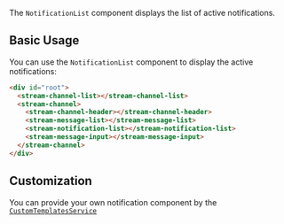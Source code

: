 The `NotificationList` component displays the list of active notifications.

## Basic Usage

You can use the `NotificationList` component to display the active notifications:

```html
<div id="root">
  <stream-channel-list></stream-channel-list>
  <stream-channel>
    <stream-channel-header></stream-channel-header>
    <stream-message-list></stream-message-list>
    <stream-notification-list></stream-notification-list>
    <stream-message-input></stream-message-input>
  </stream-channel>
</div>
```

## Customization

You can provide your own notification component by the [`CustomTemplatesService`](../services/CustomTemplatesService.mdx)

[//]: # "Start of generated content"
[//]: # "End of generated content"
